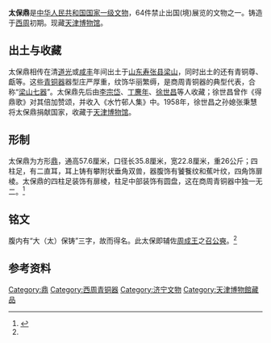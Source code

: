{{禁止出国(境)展览文物 |
图片 = Taibao Ding.jpg|
名称 = 太保鼎 |
时代 = [[西周|西周]] |
出土 = [[山东|山东]][[梁山|梁山]]（19世纪中叶）|
现藏 = [[天津博物馆|天津博物馆]] |
登录 = 2002年 |
}}

'''太保鼎'''是[[中华人民共和国|中华人民共和国]][[国家一级文物|国家一级文物]]，64件禁止出国(境)展览的文物之一。铸造于[[西周|西周]]初期。现藏[[天津博物馆|天津博物馆]]。

==出土与收藏==
太保鼎相传在清[[道光|道光]]或[[咸丰_(年号)|咸丰]]年间出土于[[山东|山东]][[寿张县|寿张县]][[梁山|梁山]]，同时出土的还有青铜尊、甗等。这些[[青铜器|青铜器]]器型庄严厚重，纹饰华丽繁缛，是商周青铜器的典型代表，合称“[[梁山七器|梁山七器]]”。太保鼎先后由[[李宗岱|李宗岱]]、[[丁麐年|丁麐年]]、[[徐世昌|徐世昌]]等人收藏；徐世昌曾作《得鼎歌》对其倍加赞颂，并收入《水竹邨人集》中。1958年，徐世昌之孙媳张秉慧将太保鼎捐献国家，收藏于[[天津博物馆|天津博物馆]]。

==形制==
太保鼎为方形[[鼎|鼎]]，通高57.6厘米，口径长35.8厘米，宽22.8厘米，重26公斤；四柱足，有二直耳，耳上铸有攀附状垂角双兽，器腹饰有饕餮纹和蕉叶纹，四角饰扉棱。太保鼎的四柱足装饰有扉棱，柱足中部装饰有圆盘，这在商周青铜器中独一无二。<ref name="tjbwg">{{cite web|url=http://www.tjbwg.com/Product_2345.html|title=西周 太保鼎|publisher=天津博物馆|accessdate=2016-02-17|archive-url=https://web.archive.org/web/20170110065811/http://www.tjbwg.com/Product_2345.html|archive-date=2017-01-10|dead-url=yes}}</ref>

==铭文==
腹内有“大（太）保铸”三字，故而得名。此太保即辅佐[[周成王|周成王]]之[[召公奭|召公奭]]。<ref name="tjbwg"/>

==参考资料==
{{reflist}}

{{禁止出境展览文物索引}}

[[Category:鼎|Category:鼎]]
[[Category:西周青铜器|Category:西周青铜器]]
[[Category:济宁文物|Category:济宁文物]]
[[Category:天津博物館藏品|Category:天津博物館藏品]]